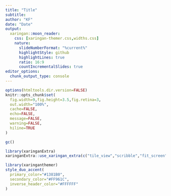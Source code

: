 ```yaml
---
title: "Title"
subtitle:
author: "KF"
date: "Date"
output:
  xaringan::moon_reader:
    css: [xaringan-themer.css,widths.css]
    nature:
      slideNumberFormat: "%current%"
      highlightStyle: github
      highlightLines: true
      ratio: 16:9
      countIncrementalSlides: true
editor_options: 
  chunk_output_type: console
---
```


```r
options(htmltools.dir.version=FALSE)
knitr::opts_chunk$set(
  fig.width=9,fig.height=3.5,fig.retina=3,
  out.width="100%",
  cache=FALSE,
  echo=FALSE,
  message=FALSE, 
  warning=FALSE,
  hiline=TRUE
)
```

```r
gc()

library(xaringanExtra)
xaringanExtra::use_xaringan_extra(c("tile_view","scribble","fit_screen","freezeframe"))

library(xaringanthemer)
style_duo_accent(
  primary_color="#1381B0",
  secondary_color="#FF961C",
  inverse_header_color="#FFFFFF"
)
```

## 


